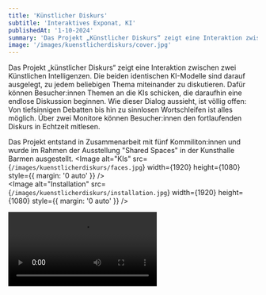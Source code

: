 ```yaml
---
title: 'Künstlicher Diskurs'
subtitle: 'Interaktives Exponat, KI'
publishedAt: '1-10-2024'
summary: 'Das Projekt „Künstlicher Diskurs“ zeigt eine Interaktion zwischen zwei Künstlichen Intelligenzen.'
image: '/images/kuenstlicherdiskurs/cover.jpg'
---
```

Das Projekt „künstlicher Diskurs“ zeigt eine Interaktion zwischen zwei Künstlichen Intelligenzen. Die beiden identischen KI-Modelle sind darauf ausgelegt, zu jedem beliebigen Thema miteinander zu diskutieren. Dafür können Besucher:innen Themen an die KIs schicken, die daraufhin eine endlose Diskussion beginnen. Wie dieser Dialog aussieht, ist völlig offen: Von tiefsinnigen Debatten bis hin zu sinnlosen Wortschleifen ist alles möglich. Über zwei Monitore können Besucher:innen den fortlaufenden Diskurs in Echtzeit mitlesen.

Das Projekt entstand in Zusammenarbeit mit fünf Kommiliton:innen und wurde im Rahmen der Ausstellung "Shared Spaces" in der Kunsthalle Barmen ausgestellt.
<Image
  alt="KIs"
  src={`/images/kuenstlicherdiskurs/faces.jpg`}
  width={1920}
  height={1080}
  style={{ margin: '0 auto' }}
/>
<br />
<Image
  alt="Installation"
  src={`/images/kuenstlicherdiskurs/installation.jpg`}
  width={1920}
  height={1080}
  style={{ margin: '0 auto' }}
/>
<br />

<video className="h-full w-full" controls>
      <source src="/videos/kuenstlicherdiskurs.mp4" type="video/mp4" />
      Your browser does not support the video tag.
    </video>
